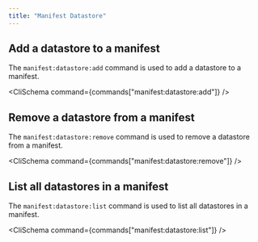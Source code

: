 ```yaml
---
title: "Manifest Datastore"
---
```



## Add a datastore to a manifest

The `manifest:datastore:add` command is used to add a datastore to a manifest.

<CliSchema command={commands["manifest:datastore:add"]} />

## Remove a datastore from a manifest

The `manifest:datastore:remove` command is used to remove a datastore from a manifest.

<CliSchema command={commands["manifest:datastore:remove"]} />

## List all datastores in a manifest

The `manifest:datastore:list` command is used to list all datastores in a manifest.

<CliSchema command={commands["manifest:datastore:list"]} />
